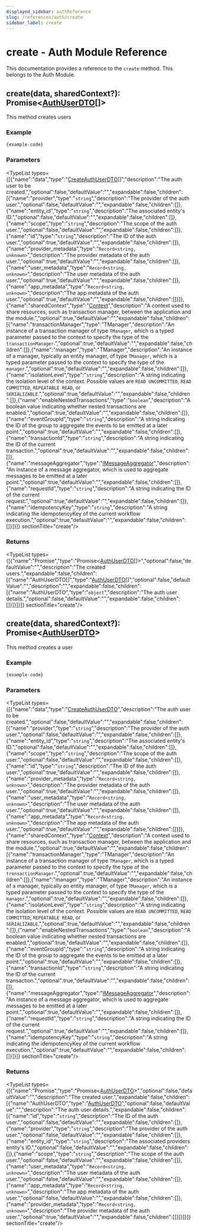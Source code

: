 ```yaml
---
displayed_sidebar: authReference
slug: /references/auth/create
sidebar_label: create
---
```



# create - Auth Module Reference

This documentation provides a reference to the `create` method. This belongs to the Auth Module.

## create(data, sharedContext?): Promise&#60;[AuthUserDTO](../../interfaces/auth.AuthUserDTO.mdx)[]&#62;

This method creates users

### Example

```ts
{example-code}
```

### Parameters

<TypeList types={[{"name":"data","type":"[CreateAuthUserDTO](../../interfaces/auth.CreateAuthUserDTO.mdx)[]","description":"The auth user to be created.","optional":false,"defaultValue":"","expandable":false,"children":[{"name":"provider","type":"`string`","description":"The provider of the auth user.","optional":false,"defaultValue":"","expandable":false,"children":[]},{"name":"entity_id","type":"`string`","description":"The associated entity's ID.","optional":false,"defaultValue":"","expandable":false,"children":[]},{"name":"scope","type":"`string`","description":"The scope of the auth user.","optional":false,"defaultValue":"","expandable":false,"children":[]},{"name":"id","type":"`string`","description":"The ID of the auth user.","optional":true,"defaultValue":"","expandable":false,"children":[]},{"name":"provider_metadata","type":"`Record<string, unknown>`","description":"The provider metadata of the auth user.","optional":true,"defaultValue":"","expandable":false,"children":[]},{"name":"user_metadata","type":"`Record<string, unknown>`","description":"The user metadata of the auth user.","optional":true,"defaultValue":"","expandable":false,"children":[]},{"name":"app_metadata","type":"`Record<string, unknown>`","description":"The app metadata of the auth user.","optional":true,"defaultValue":"","expandable":false,"children":[]}]},{"name":"sharedContext","type":"[Context](../../interfaces/auth.Context.mdx)","description":"A context used to share resources, such as transaction manager, between the application and the module.","optional":true,"defaultValue":"","expandable":false,"children":[{"name":"transactionManager","type":"TManager","description":"An instance of a transaction manager of type `TManager`, which is a typed parameter passed to the context to specify the type of the `transactionManager`.","optional":true,"defaultValue":"","expandable":false,"children":[]},{"name":"manager","type":"TManager","description":"An instance of a manager, typically an entity manager, of type `TManager`, which is a typed parameter passed to the context to specify the type of the `manager`.","optional":true,"defaultValue":"","expandable":false,"children":[]},{"name":"isolationLevel","type":"`string`","description":"A string indicating the isolation level of the context. Possible values are `READ UNCOMMITTED`, `READ COMMITTED`, `REPEATABLE READ`, or `SERIALIZABLE`.","optional":true,"defaultValue":"","expandable":false,"children":[]},{"name":"enableNestedTransactions","type":"`boolean`","description":"A boolean value indicating whether nested transactions are enabled.","optional":true,"defaultValue":"","expandable":false,"children":[]},{"name":"eventGroupId","type":"`string`","description":"A string indicating the ID of the group to aggregate the events to be emitted at a later point.","optional":true,"defaultValue":"","expandable":false,"children":[]},{"name":"transactionId","type":"`string`","description":"A string indicating the ID of the current transaction.","optional":true,"defaultValue":"","expandable":false,"children":[]},{"name":"messageAggregator","type":"[IMessageAggregator](../../interfaces/auth.IMessageAggregator.mdx)","description":"An instance of a message aggregator, which is used to aggregate messages to be emitted at a later point.","optional":true,"defaultValue":"","expandable":false,"children":[]},{"name":"requestId","type":"`string`","description":"A string indicating the ID of the current request.","optional":true,"defaultValue":"","expandable":false,"children":[]},{"name":"idempotencyKey","type":"`string`","description":"A string indicating the idempotencyKey of the current workflow execution.","optional":true,"defaultValue":"","expandable":false,"children":[]}]}]}  sectionTitle="create"/>

### Returns

<TypeList types={[{"name":"Promise","type":"Promise&#60;[AuthUserDTO](../../interfaces/auth.AuthUserDTO.mdx)[]&#62;","optional":false,"defaultValue":"","description":"The created users.","expandable":false,"children":[{"name":"AuthUserDTO[]","type":"[AuthUserDTO](../../interfaces/auth.AuthUserDTO.mdx)[]","optional":false,"defaultValue":"","description":"","expandable":false,"children":[{"name":"AuthUserDTO","type":"`object`","description":"The auth user details.","optional":false,"defaultValue":"","expandable":false,"children":[]}]}]}]}  sectionTitle="create"/>

## create(data, sharedContext?): Promise&#60;[AuthUserDTO](../../interfaces/auth.AuthUserDTO.mdx)&#62;

This method creates a user

### Example

```ts
{example-code}
```

### Parameters

<TypeList types={[{"name":"data","type":"[CreateAuthUserDTO](../../interfaces/auth.CreateAuthUserDTO.mdx)","description":"The auth user to be created.","optional":false,"defaultValue":"","expandable":false,"children":[{"name":"provider","type":"`string`","description":"The provider of the auth user.","optional":false,"defaultValue":"","expandable":false,"children":[]},{"name":"entity_id","type":"`string`","description":"The associated entity's ID.","optional":false,"defaultValue":"","expandable":false,"children":[]},{"name":"scope","type":"`string`","description":"The scope of the auth user.","optional":false,"defaultValue":"","expandable":false,"children":[]},{"name":"id","type":"`string`","description":"The ID of the auth user.","optional":true,"defaultValue":"","expandable":false,"children":[]},{"name":"provider_metadata","type":"`Record<string, unknown>`","description":"The provider metadata of the auth user.","optional":true,"defaultValue":"","expandable":false,"children":[]},{"name":"user_metadata","type":"`Record<string, unknown>`","description":"The user metadata of the auth user.","optional":true,"defaultValue":"","expandable":false,"children":[]},{"name":"app_metadata","type":"`Record<string, unknown>`","description":"The app metadata of the auth user.","optional":true,"defaultValue":"","expandable":false,"children":[]}]},{"name":"sharedContext","type":"[Context](../../interfaces/auth.Context.mdx)","description":"A context used to share resources, such as transaction manager, between the application and the module.","optional":true,"defaultValue":"","expandable":false,"children":[{"name":"transactionManager","type":"TManager","description":"An instance of a transaction manager of type `TManager`, which is a typed parameter passed to the context to specify the type of the `transactionManager`.","optional":true,"defaultValue":"","expandable":false,"children":[]},{"name":"manager","type":"TManager","description":"An instance of a manager, typically an entity manager, of type `TManager`, which is a typed parameter passed to the context to specify the type of the `manager`.","optional":true,"defaultValue":"","expandable":false,"children":[]},{"name":"isolationLevel","type":"`string`","description":"A string indicating the isolation level of the context. Possible values are `READ UNCOMMITTED`, `READ COMMITTED`, `REPEATABLE READ`, or `SERIALIZABLE`.","optional":true,"defaultValue":"","expandable":false,"children":[]},{"name":"enableNestedTransactions","type":"`boolean`","description":"A boolean value indicating whether nested transactions are enabled.","optional":true,"defaultValue":"","expandable":false,"children":[]},{"name":"eventGroupId","type":"`string`","description":"A string indicating the ID of the group to aggregate the events to be emitted at a later point.","optional":true,"defaultValue":"","expandable":false,"children":[]},{"name":"transactionId","type":"`string`","description":"A string indicating the ID of the current transaction.","optional":true,"defaultValue":"","expandable":false,"children":[]},{"name":"messageAggregator","type":"[IMessageAggregator](../../interfaces/auth.IMessageAggregator.mdx)","description":"An instance of a message aggregator, which is used to aggregate messages to be emitted at a later point.","optional":true,"defaultValue":"","expandable":false,"children":[]},{"name":"requestId","type":"`string`","description":"A string indicating the ID of the current request.","optional":true,"defaultValue":"","expandable":false,"children":[]},{"name":"idempotencyKey","type":"`string`","description":"A string indicating the idempotencyKey of the current workflow execution.","optional":true,"defaultValue":"","expandable":false,"children":[]}]}]}  sectionTitle="create"/>

### Returns

<TypeList types={[{"name":"Promise","type":"Promise&#60;[AuthUserDTO](../../interfaces/auth.AuthUserDTO.mdx)&#62;","optional":false,"defaultValue":"","description":"The created user.","expandable":false,"children":[{"name":"AuthUserDTO","type":"[AuthUserDTO](../../interfaces/auth.AuthUserDTO.mdx)","optional":false,"defaultValue":"","description":"The auth user details.","expandable":false,"children":[{"name":"id","type":"`string`","description":"The ID of the auth user.","optional":false,"defaultValue":"","expandable":false,"children":[]},{"name":"provider","type":"`string`","description":"The provider of the auth user.","optional":false,"defaultValue":"","expandable":false,"children":[]},{"name":"entity_id","type":"`string`","description":"The associated providers entity's ID.","optional":false,"defaultValue":"","expandable":false,"children":[]},{"name":"scope","type":"`string`","description":"The scope of the auth user.","optional":false,"defaultValue":"","expandable":false,"children":[]},{"name":"user_metadata","type":"`Record<string, unknown>`","description":"The user metadata of the auth user.","optional":false,"defaultValue":"","expandable":false,"children":[]},{"name":"app_metadata","type":"`Record<string, unknown>`","description":"The app metadata of the auth user.","optional":false,"defaultValue":"","expandable":false,"children":[]},{"name":"provider_metadata","type":"`Record<string, unknown>`","description":"The provider metadata of the auth user.","optional":true,"defaultValue":"","expandable":false,"children":[]}]}]}]}  sectionTitle="create"/>
